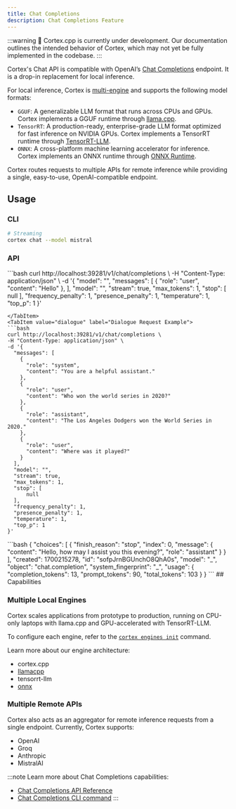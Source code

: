 ```yaml
---
title: Chat Completions
description: Chat Completions Feature
---
```



:::warning
🚧 Cortex.cpp is currently under development. Our documentation outlines the intended behavior of Cortex, which may not yet be fully implemented in the codebase.
:::

Cortex's Chat API is compatible with OpenAI’s [Chat Completions](https://platform.openai.com/docs/api-reference/chat) endpoint. It is a drop-in replacement for local inference.

For local inference, Cortex is [multi-engine](#multiple-local-engines) and supports the following model formats:

- `GGUF`: A generalizable LLM format that runs across CPUs and GPUs. Cortex implements a GGUF runtime through [llama.cpp](https://github.com/ggerganov/llama.cpp/).
- `TensorRT`: A production-ready, enterprise-grade LLM format optimized for fast inference on NVIDIA GPUs. Cortex implements a TensorRT runtime through [TensorRT-LLM](https://github.com/NVIDIA/TensorRT-LLM).
- `ONNX`: A cross-platform machine learning accelerator for inference. Cortex implements an ONNX runtime through [ONNX Runtime](https://github.com/microsoft/onnxruntime).

Cortex routes requests to multiple APIs for remote inference while providing a single, easy-to-use, OpenAI-compatible endpoint.

## Usage
### CLI

```bash 
# Streaming 
cortex chat --model mistral
```
### API
<Tabs>
  <TabItem value="single" label="Single Request Example">
  ```bash
  curl http://localhost:39281/v1/chat/completions \
  -H "Content-Type: application/json" \
  -d '{
    "model": "",
    "messages": [
      {
        "role": "user",
        "content": "Hello"
      },
    ],
    "model": "",
    "stream": true,
    "max_tokens": 1,
    "stop": [
        null
    ],
    "frequency_penalty": 1,
    "presence_penalty": 1,
    "temperature": 1,
    "top_p": 1
  }'

  ```
  </TabItem>
  <TabItem value="dialogue" label="Dialogue Request Example">
  ```bash
  curl http://localhost:39281/v1/chat/completions \
  -H "Content-Type: application/json" \
  -d '{
    "messages": [
      {
        "role": "system",
        "content": "You are a helpful assistant."
      },
      {
        "role": "user",
        "content": "Who won the world series in 2020?"
      },
      {
        "role": "assistant",
        "content": "The Los Angeles Dodgers won the World Series in 2020."
      },
      {
        "role": "user",
        "content": "Where was it played?"
      }
    ],
    "model": "",
    "stream": true,
    "max_tokens": 1,
    "stop": [
        null
    ],
    "frequency_penalty": 1,
    "presence_penalty": 1,
    "temperature": 1,
    "top_p": 1
  }'

  ```
  </TabItem>
  <TabItem value="response" label="Endpoint Response">
  ```bash
  {
  "choices": [
    {
      "finish_reason": "stop",
      "index": 0,
      "message": {
        "content": "Hello, how may I assist you this evening?",
        "role": "assistant"
      }
    }
  ],
  "created": 1700215278,
  "id": "sofpJrnBGUnchO8QhA0s",
  "model": "_",
  "object": "chat.completion",
  "system_fingerprint": "_",
  "usage": {
    "completion_tokens": 13,
    "prompt_tokens": 90,
    "total_tokens": 103
  }
}
  ```
  </TabItem>
</Tabs>
## Capabilities

### Multiple Local Engines

Cortex scales applications from prototype to production, running on CPU-only laptops with llama.cpp and GPU-accelerated with TensorRT-LLM.

To configure each engine, refer to the [`cortex engines init`](/docs/cli/engines/init) command.

Learn more about our engine architecture:

- cortex.cpp
- [llamacpp](/docs/cortex-llamacpp)
- tensorrt-llm
- [onnx](/docs/cortex-onnx)

### Multiple Remote APIs

Cortex also acts as an aggregator for remote inference requests from a single endpoint. Currently, Cortex supports:

- OpenAI
- Groq
- Anthropic
- MistralAI

:::note
Learn more about Chat Completions capabilities:
- [Chat Completions API Reference](/api-reference#tag/inference/post/chat/completions)
- [Chat Completions CLI command](/docs/cli/chat)
:::
